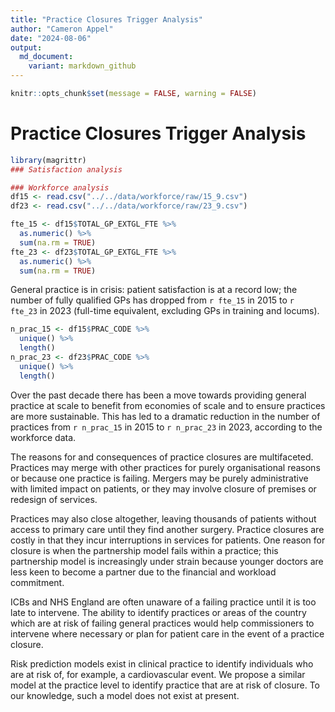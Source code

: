 ```yaml
---
title: "Practice Closures Trigger Analysis"
author: "Cameron Appel"
date: "2024-08-06"
output: 
  md_document:
    variant: markdown_github
---
```


```r
knitr::opts_chunk$set(message = FALSE, warning = FALSE)
```

# Practice Closures Trigger Analysis

```r
library(magrittr)
### Satisfaction analysis

### Workforce analysis
df15 <- read.csv("../../data/workforce/raw/15_9.csv")
df23 <- read.csv("../../data/workforce/raw/23_9.csv")

fte_15 <- df15$TOTAL_GP_EXTGL_FTE %>%
  as.numeric() %>%
  sum(na.rm = TRUE)
fte_23 <- df23$TOTAL_GP_EXTGL_FTE %>%
  as.numeric() %>%
  sum(na.rm = TRUE)
```

General practice is in crisis: patient satisfaction is at a record low; the number of fully qualified GPs has dropped from `r fte_15` in 2015  to `r fte_23` in 2023 (full-time equivalent, excluding GPs in training and locums).

```r
n_prac_15 <- df15$PRAC_CODE %>%
  unique() %>%
  length()
n_prac_23 <- df23$PRAC_CODE %>%
  unique() %>%
  length()
```
Over the past decade there has been a move towards providing general practice at scale to benefit from economies of scale and to ensure practices are more sustainable. This has led to a dramatic reduction in the number of practices from `r n_prac_15` in 2015 to `r n_prac_23` in 2023, according to the workforce data.

The reasons for and consequences of practice closures are multifaceted. Practices may merge with other practices for purely organisational reasons or because one practice is failing. Mergers may be purely administrative with limited impact on patients, or they may involve closure of premises or redesign of services.

Practices may also close altogether, leaving thousands of patients without access to primary care until they find another surgery. Practice closures are costly in that they incur interruptions in services for patients. One reason for closure is when the partnership model fails within a practice; this partnership model is increasingly under strain because younger doctors are less keen to become a partner due to the financial and workload commitment.

ICBs and NHS England are often unaware of a failing practice until it is too late to intervene. The ability to identify practices or areas of the country which are at risk of failing general practices would help commissioners to intervene where necessary or plan for patient care in the event of a practice closure.

Risk prediction models exist in clinical practice to identify individuals who are at risk of, for example, a cardiovascular event. We propose a similar model at the practice level to identify practice that are at risk of closure. To our knowledge, such a model does not exist at present.
